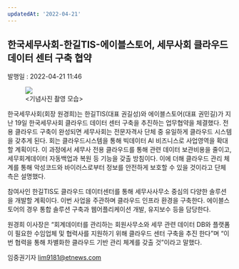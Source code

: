 ```yaml
---
updatedAt: '2022-04-21'
---
```


<h2>한국세무사회-한길TIS-에이블스토어, 세무사회 클라우드 데이터 센터 구축 협약</h2>
<div style={{ color: '#909090' }}>발행일 : 2022-04-21 11:46</div>
<figure>
  <img src='https://github.com/ablecloud-team/ablecloud-homepage/blob/dev/public/images/blog/473-1.jpg?raw=true' />
  <div style={{ display: 'flex', justifyContent: 'center' }}>&lt;기념사진 촬영 모습&gt;</div>
</figure>
한국세무사회(회장 원경희)는 한길TIS(대표 권길성)와 에이블스토어(대표 권민길)가 지난 19일 한국세무사회
클라우드 데이터 센터 구축을 추진하는 업무협약을 체결했다. 전용 클라우드 구축이 완성되면 세무사회는 전문자격사
단체 중 유일하게 클라우드 시스템을 갖추게 된다. 회는 클라우드시스템을 통해 빅데이터 AI 비즈니스로 사업영역을
확대할 계획이다. 이 과정에서 세무사 전용 클라우드를 통해 관련 데이터 보관비용을 줄이고, 세무회계데이터
자동백업과 복원 등 기능을 갖출 방침이다. 이에 더해 클라우드 관리 체계를 통해 악성코드와 바이러스로부터
정보를 안전하게 보호할 수 있을 것이라고 단체 측은 설명했다.

참여사인 한길TIS도 클라우드 데이터센터를 통해 세무사사무소 중심의 다양한 솔루션을 개발할 계획이다.
이번 사업을 주관하며 클라우드 인프라 환경을 구축한다. 에이블스토어의 경우 통합 솔루션 구축과
웹어플리케이션 개발, 유지보수 등을 담당한다.

원경희 이사장은 “회계데이터를 관리하는 회원사무소와 세무 관련 데이터 DB와 플랫폼이 필요한 수임업체
및 협력사를 지원하기 위해 클라우드 센터 구축을 추진 한다”며 “이번 협력을 통해 차별화한 클라우드
기반 관리 체계를 갖출 것”이라고 말했다.

임중권기자 lim9181@etnews.com
